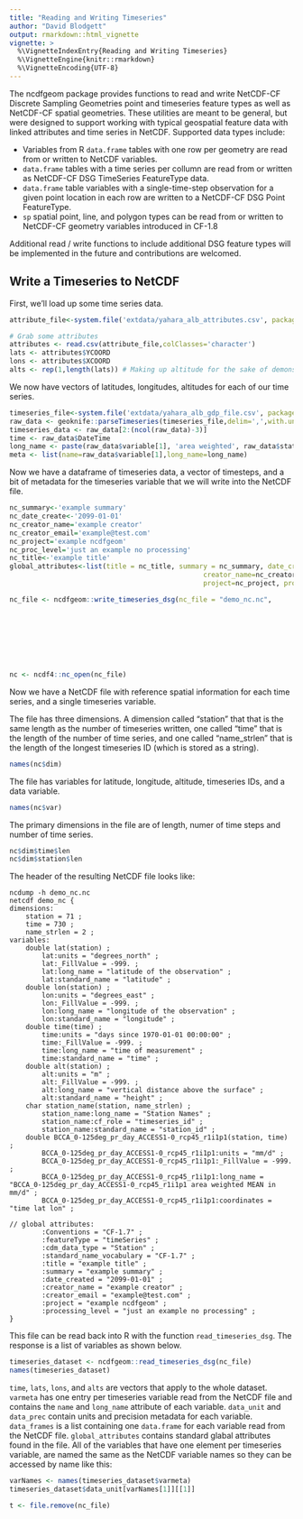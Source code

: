 ```yaml
---
title: "Reading and Writing Timeseries"
author: "David Blodgett"
output: rmarkdown::html_vignette
vignette: >
  %\VignetteIndexEntry{Reading and Writing Timeseries}
  %\VignetteEngine{knitr::rmarkdown}
  %\VignetteEncoding{UTF-8}
---
```


The ncdfgeom package provides functions to read and write NetCDF-CF Discrete Sampling Geometries point and timeseries feature types as well as NetCDF-CF spatial geometries. These utilities are meant to be general, but were designed to support working with typical geospatial feature data with linked attributes and time series in NetCDF. Supported data types include:  

- Variables from R `data.frame` tables with one row per geometry are read from or written to NetCDF variables.
- `data.frame` tables with a time series per collumn are read from or written as NetCDF-CF DSG TimeSeries FeatureType data.
- `data.frame` table variables with a single-time-step observation for a given point location in each row are written to a NetCDF-CF DSG Point FeatureType.
- `sp` spatial point, line, and polygon types can be read from or written to NetCDF-CF geometry variables introduced in CF-1.8

Additional read / write functions to include additional DSG feature types will be implemented in the future and contributions are welcomed.

## Write a Timeseries to NetCDF

First, we'll load up some time series data. 

```r
attribute_file<-system.file('extdata/yahara_alb_attributes.csv', package = "ncdfgeom")

# Grab some attributes
attributes <- read.csv(attribute_file,colClasses='character')
lats <- attributes$YCOORD
lons <- attributes$XCOORD
alts <- rep(1,length(lats)) # Making up altitude for the sake of demonstration.
```

We now have vectors of latitudes, longitudes, altitudes for each of our time series.

```r
timeseries_file<-system.file('extdata/yahara_alb_gdp_file.csv', package = "ncdfgeom")
raw_data <- geoknife::parseTimeseries(timeseries_file,delim=',',with.units=TRUE)
timeseries_data <- raw_data[2:(ncol(raw_data)-3)]
time <- raw_data$DateTime
long_name <- paste(raw_data$variable[1], 'area weighted', raw_data$statistic[1], 'in', raw_data$units[1], sep=' ')
meta <- list(name=raw_data$variable[1],long_name=long_name)
```

Now we have a dataframe of timeseries data, a vector of timesteps, and a bit of metadata for the timeseries variable that we will write into the NetCDF file.  

```r
nc_summary<-'example summary'
nc_date_create<-'2099-01-01'
nc_creator_name='example creator'
nc_creator_email='example@test.com'
nc_project='example ncdfgeom'
nc_proc_level='just an example no processing'
nc_title<-'example title'
global_attributes<-list(title = nc_title, summary = nc_summary, date_created=nc_date_create,
												creator_name=nc_creator_name,creator_email=nc_creator_email,
												project=nc_project, processing_level=nc_proc_level)

nc_file <- ncdfgeom::write_timeseries_dsg(nc_file = "demo_nc.nc", 
																						instance_names = names(timeseries_data),
																						lats = lats, lons = lons, times = time, alts = alts,
																						data = timeseries_data,
																						data_unit = raw_data$units[1],
																						data_prec = 'double',
																						data_metadata = meta,
																						attributes = global_attributes)

nc <- ncdf4::nc_open(nc_file)
```

Now we have a NetCDF file with reference spatial information for each time series, and a single timeseries variable.

The file has three dimensions. A dimension called "station" that that is the same length as the number of timeseries written, one called "time" that is the length of the number of time series, and one called "name_strlen" that is the length of the longest timeseries ID (which is stored as a string).

```r
names(nc$dim)
```

The file has variables for latitude, longitude, altitude, timeseries IDs, and a data variable.
```r
names(nc$var)
```
The primary dimensions in the file are of length, numer of time steps and number of time series.
```r
nc$dim$time$len
nc$dim$station$len
```

The header of the resulting NetCDF file looks like:

```
ncdump -h demo_nc.nc 
netcdf demo_nc {
dimensions:
	station = 71 ;
	time = 730 ;
	name_strlen = 2 ;
variables:
	double lat(station) ;
		lat:units = "degrees_north" ;
		lat:_FillValue = -999. ;
		lat:long_name = "latitude of the observation" ;
		lat:standard_name = "latitude" ;
	double lon(station) ;
		lon:units = "degrees_east" ;
		lon:_FillValue = -999. ;
		lon:long_name = "longitude of the observation" ;
		lon:standard_name = "longitude" ;
	double time(time) ;
		time:units = "days since 1970-01-01 00:00:00" ;
		time:_FillValue = -999. ;
		time:long_name = "time of measurement" ;
		time:standard_name = "time" ;
	double alt(station) ;
		alt:units = "m" ;
		alt:_FillValue = -999. ;
		alt:long_name = "vertical distance above the surface" ;
		alt:standard_name = "height" ;
	char station_name(station, name_strlen) ;
		station_name:long_name = "Station Names" ;
		station_name:cf_role = "timeseries_id" ;
		station_name:standard_name = "station_id" ;
	double BCCA_0-125deg_pr_day_ACCESS1-0_rcp45_r1i1p1(station, time) ;
		BCCA_0-125deg_pr_day_ACCESS1-0_rcp45_r1i1p1:units = "mm/d" ;
		BCCA_0-125deg_pr_day_ACCESS1-0_rcp45_r1i1p1:_FillValue = -999. ;
		BCCA_0-125deg_pr_day_ACCESS1-0_rcp45_r1i1p1:long_name = "BCCA_0-125deg_pr_day_ACCESS1-0_rcp45_r1i1p1 area weighted MEAN in mm/d" ;
		BCCA_0-125deg_pr_day_ACCESS1-0_rcp45_r1i1p1:coordinates = "time lat lon" ;

// global attributes:
		:Conventions = "CF-1.7" ;
		:featureType = "timeSeries" ;
		:cdm_data_type = "Station" ;
		:standard_name_vocabulary = "CF-1.7" ;
		:title = "example title" ;
		:summary = "example summary" ;
		:date_created = "2099-01-01" ;
		:creator_name = "example creator" ;
		:creator_email = "example@test.com" ;
		:project = "example ncdfgeom" ;
		:processing_level = "just an example no processing" ;
}
```
This file can be read back into R with the function `read_timeseries_dsg`. The response is a list of variables as shown below.

```r
timeseries_dataset <- ncdfgeom::read_timeseries_dsg(nc_file)
names(timeseries_dataset)
```
`time`, `lats`, `lons`, and `alts` are vectors that apply to the whole dataset. `varmeta` has one entry per timeseries variable read from the NetCDF file and contains the `name` and `long_name` attribute of each variable. `data_unit` and `data_prec` contain units and precision metadata for each variable. `data_frames` is a list containing one `data.frame` for each variable read from the NetCDF file. `global_attributes` contains standard glabal attributes found in the file. All of the variables that have one element per timeseries variable, are named the same as the NetCDF variable names so they can be accessed by name like this:

```r
varNames <- names(timeseries_dataset$varmeta)
timeseries_dataset$data_unit[varNames[1]][[1]]
```
```r
t <- file.remove(nc_file)
```
